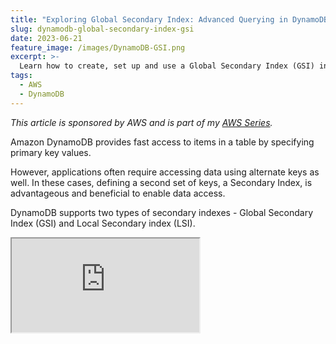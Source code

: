 ```yaml
---
title: "Exploring Global Secondary Index: Advanced Querying in DynamoDB From .NET"
slug: dynamodb-global-secondary-index-gsi
date: 2023-06-21
feature_image: /images/DynamoDB-GSI.png
excerpt: >-
  Learn how to create, set up and use a Global Secondary Index (GSI) in DynamoDB for more efficient data access and optimizing cost.
tags:
  - AWS
  - DynamoDB
---
```

_This article is sponsored by AWS and is part of my [AWS Series](/tag/aws/)._

Amazon DynamoDB provides fast access to items in a table by specifying primary key values.

However, applications often require accessing data using alternate keys as well. In these cases, defining a second set of keys, a Secondary Index, is advantageous and beneficial to enable data access.

DynamoDB supports two types of secondary indexes - Global Secondary Index (GSI) and Local Secondary index (LSI).

<iframe src="https://www.youtube.com/embed/KkbalFKf20A?feature=oembed" />

In this post, I’ll show you

-   Create a Global Secondary Index
-   Phases of Index Creation
-   Query data using the Index
-   Things to consider when creating a Global Secondary Index.

_The sample code below is on the `WeatherForecast` table, which has `CityName` and `Date` as the hash and range key, respectively._

If you are new to DynamoDB, I highly recommend checking out my Getting Started with AWS DynamoDB For the .NET Developer blog post below, where I also show you how to set up the table used in this blog post.

<BlogLink
  href="/blog/aws-dynamodb-net-core/"
  title="AWS DynamoDB For The .NET Developer: How To Easily Get Started"
  description="Learn how to get started with AWS DynamoDB with .NET Core by updating the default ASP NET Web API template to use DynamoDB as it’s data store. We will learn to do basic Creat, Read, Update and Delete operations from the API."
  authorImage="/images/logo-512x512.png"
  authorName="Rahul Nath"
  authorTitle="Rahul Pulikkot Nath"
  featureImage="/images/aws_dynamodb.jpg"
/>

## Create a DynamoDB GSI

You can create a Global Secondary Index (GSI) on a new or an existing table.

GSI can be created from the AWS Console and also programmatically. Below I'll show you how to create a GSI using the AWS Console.

### GSI On a New Table

When creating a new DynamoDB table in the AWS Console, choose the `Customize settings` options. This allows configuring advanced features on the DynamoDB table, including creating GSI.

![Create Table UI in Amazon AWS Console. Select Customize settings options to create GSI along with creating your DynamoDB Table.](/images/image-3.png)

Selecting the `Customize settings` option, enable the Secondary Indexes dialog as you scroll down in the advanced setting options.

You can create both Global and Local indexes on the table.

![Create Secondary Index option in AWS Console. You can create Global and Local Index when creating the table.](/images/image-4.png)

The `Create global index` button opens a popup with the details for the GSI.

The important properties required when creating a GSI on a DynamoDB Table, are the Partition Key and the Sort Key (optional) for the Index.

This is very similar to when creating a DynamoDB table.

![Create GSI dialog which prompty for Partition key, Sort key, Index name and also the Attribure projections.](/images/image-5.png)

You can specify a name for the Index and also the [Attributes to be projected into the Index](https://docs.aws.amazon.com/amazondynamodb/latest/developerguide/GSI.html#GSI.Projections). It provides three options.

-   _KEYS\_ONLY_ –  Only the index and the primary keys are projected.
-   _INCLUDE_ – All attributes from `KEYS_ONLY` and attributes you specify additionally.
-   _ALL_ – All attributes are projected.

Based on the option selected, the set of attributes is copied from the main table to the secondary index. The partition key and sort key of the table are always projected into the Index.

### GSI On an Existing Table

Creating a GSI Index is very similar when on an existing DynamoDB table.

Navigate to the DynamoDB table in the AWS Console and under the `Index` tab, you can create a new Index.

You can only create a Global Secondary Index on an existing table. You cannot create a Local Secondary Index once the table is created.

![Creating a GSI on existing table from the 'Indexes' tab under the table details in AWS Console.](/images/image-8.png)

Choose the `Create index` button for the same dialog to create the GSI on an existing table.

![Create GSI popup with the same required details as when creating on a new table.](/images/image-6.png)

❌

_Once a Secondary Index is created, you cannot modify it. You need to delete and recreate it._

### Phases of Index Creation

The time required to create a GSI depends on several factors, including the size of the table, the number of items qualified to be on the index, attributes projected into the index, write capacity of the index, activity on the main table while the index creation is in progress, etc.

However, the main table also called the base table, is still available while the index creation is in progress. Index creation happens in 2 phases:

-   **Resource Allocation** \- DynamoDB allocated the specified compute and storage resources required for the Index.
-   **Backfilling** \- For each item in the base table, DynamoDB backfills the Index with the required data based on the new keys and the attributes projected. DynamoDB also tracks the base table for active add/update/delete to update the Index appropriately. You can delete the Index if required when in this phase.

You can read more about these [phases in index creation here](https://docs.aws.amazon.com/amazondynamodb/latest/developerguide/GSI.OnlineOps.html#GSI.OnlineOps.Creating.Phases).

## Querying Data Using GSI Index

Once the Index is created and active, you can use it to query the data using the new sets of keys. Based on the Attributes projected into the Index, you can either query all those or a subset of them.

We learned more about that in How to Optimize Your DynamoDB Queries With Projection Expressions in .NET.

<BlogLink
  href="/blog/dynamodb-projection-expressions/"
  title="How to Optimize Your DynamoDB Queries With Projection Expressions in .NET"
  description="When reading data from a DynamoDB table, by default, it returns all of the attributes of the items. However, in some application scenarios, you might only require a subset of the attributes of the items. In these scenarios, you can use a ProjectionExpression to limit the item attributes returned a…"
  authorImage="/images/logo-512x512.png"
  authorName="Rahul Nath"
  authorTitle="Rahul Pulikkot Nath"
  featureImage="/images/DynamoDB-Projection-Expressions.png"
/>

💡

_You can query or scan the GSI just like you would query or scan a table._

### Querying using AWS Console

You can use the GSI from the AWS Console itself to query data from the Index. As shown below in the screenshot, choose the Index that you want to query/scan on and specify the appropriate partition key on the Index.

![](/images/image-9.png)

You can only get the attributes that are projected into the Index, as specified when creating the Index.

If you want more attributes retrieved, you can use the primary keys for the base table and load the specific item. This pattern is useful when you want to show a list view of data with reduced information (based on a different access pattern) and click into it to load further details.

### Querying using DynamoDB GSI and .NET

You can use the Index when querying data from .NET applications.

To use Index based querying, you need to use the Low-Level API provided in the .NET SDK. We learned more about this in the 5 Ways To Query Data From Amazon DynamoDB using .NET blog post.

<BlogLink
  href="/blog/dynamodb-querying-dotnet/"
  title="5 Ways To Query Data From Amazon DynamoDB using .NET"
  description="Querying is an essential operation in DynamoDB. It allows you to filter and select items in your database based on your application and user needs. When moving over to DynamoDB from more traditional relational databases like SQL Server, you must understand the different ways you can retrieve data…"
  authorImage="/images/logo-512x512.png"
  authorName="Rahul Nath"
  authorTitle="Rahul Pulikkot Nath"
  featureImage="/images/DynamoDB-Querying-new.png"
/>

Using the `IAmazonDynamoDB` and the `QueryAsync` method you can specify the `IndexName` on the `QueryRequest` class.

With that specified the rest of the properties are exactly as you would query a normal DynamoDB table.

```csharp
[HttpGet("gsi-query")]
public async Task<IEnumerable<WeatherForecastListItem>> GetUsingGSIQuery(DateTime startDate)
{
    var request = new QueryRequest()
    {
        TableName = nameof(WeatherForecast),
        IndexName = "Date-CityName-index",
        KeyConditionExpression = "#Date = :startDate",
        ExpressionAttributeNames = new Dictionary<string, string>()
        {
            {"#Date", "Date"}
        },
        ExpressionAttributeValues = new Dictionary<string, AttributeValue>()
        {
            {":startDate", new AttributeValue(startDate.ToString(AWSSDKUtils.ISO8601DateFormat))},
        },
    };

    var response = await _amazonDynamoDbClient.QueryAsync(request);

    return response.Items
        .Select(Document.FromAttributeMap)
        .Select(_dynamoDbContext.FromDocument<WeatherForecastListItem>);
}

```

Keep in mind that the query will only return the attributes that are projected into the Index or as specified in the `ProjectionExpression` property.

You can also perform pagination on the Index to load only specific pages of information as required by the application.

<BlogLink
  href="/blog/dynamodb-pagination/"
  title="3 Different Ways To Do Data Pagination from Amazon DynamoDB Using .NET"
  description="DynamoDB charges for reading, writing, and storing data in your DynamoDB tables. As a rule of thumb, when querying data, you can consider that each record that you retrieve from the database has a direct cost attached to it. Limiting the items you retrieve has a direct impact on saving"
  authorImage="/images/logo-512x512.png"
  authorName="Rahul Nath"
  authorTitle="Rahul Pulikkot Nath"
  featureImage="/images/DynamoDB-Pagination.png"
/>

## Designing DynamoDB GSI

To ensure efficient and optimal query performance, you need to design the schema of your GSI carefully.

Each DynamoDB table can have up to 20 GSI on the default quote. But keep in mind there is also a cost attached to the creation and the usage of the Index.

When creating a DynamoDB Global Secondary Index (GSI), consider the following guidelines:

1.  **Keep the number of GSIs in check**: Avoid excessive GSIs to prevent increased storage costs and write performance degradation.
2.  **Plan partition and sort keys**: Design the GSI partition key to distribute data evenly and choose a sort key that helps in query filtering and sorting operations.
3.  **Choose appropriate attribute projections**: Select only the attributes that are frequently used in queries. This helps keep a smaller index size and get all attributes you expect quickly.
4.  **Consider read/write capacity**: Allocate read and write capacity based on the expected workload of the GSI to ensure optimal performance.

Remember to analyze your application's requirements and data access patterns to make informed decisions while creating a DynamoDB GSI.

The below two articles provide good guidance on designing DynamoDB GSI.

-   [General guidelines for secondary indexes in DynamoDB](https://docs.aws.amazon.com/amazondynamodb/latest/developerguide/bp-indexes-general.html)
-   [How to design Amazon DynamoDB global secondary indexes](https://aws.amazon.com/blogs/database/how-to-design-amazon-dynamodb-global-secondary-indexes/)